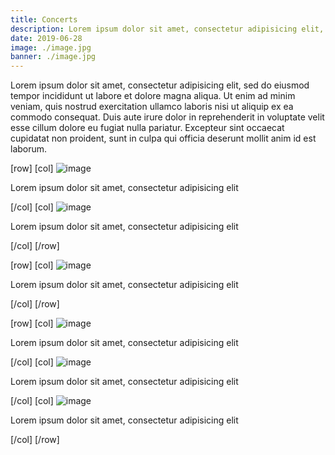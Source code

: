 ```yaml
---
title: Concerts
description: Lorem ipsum dolor sit amet, consectetur adipisicing elit, sed do eiusmod tempor incididunt ut labore et dolore magna aliqua.
date: 2019-06-28
image: ./image.jpg
banner: ./image.jpg
---
```


Lorem ipsum dolor sit amet, consectetur adipisicing elit, sed do eiusmod tempor incididunt ut labore et dolore magna aliqua. Ut enim ad minim veniam, quis nostrud exercitation ullamco laboris nisi ut aliquip ex ea commodo consequat. Duis aute irure dolor in reprehenderit in voluptate velit esse cillum dolore eu fugiat nulla pariatur. Excepteur sint occaecat cupidatat non proident, sunt in culpa qui officia deserunt mollit anim id est laborum.

[row]
[col]
![image](./b1.jpg)

Lorem ipsum dolor sit amet, consectetur adipisicing elit

[/col]
[col]
![image](./b2.jpg)

Lorem ipsum dolor sit amet, consectetur adipisicing elit

[/col]
[/row]

[row]
[col]
![image](./w1.jpg)

Lorem ipsum dolor sit amet, consectetur adipisicing elit

[/col]
[/row]

[row]
[col]
![image](./l1.jpg)

Lorem ipsum dolor sit amet, consectetur adipisicing elit

[/col]
[col]
![image](./l2.jpg)

Lorem ipsum dolor sit amet, consectetur adipisicing elit

[/col]
[col]
![image](./l3.jpg)

Lorem ipsum dolor sit amet, consectetur adipisicing elit

[/col]
[/row]

